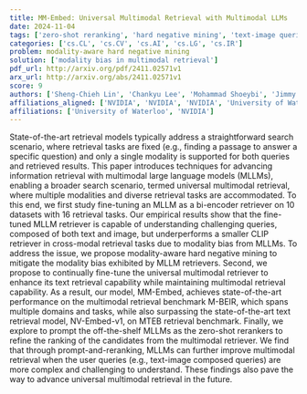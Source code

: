```yaml
---
title: MM-Embed: Universal Multimodal Retrieval with Multimodal LLMs
date: 2024-11-04
tags: ['zero-shot reranking', 'hard negative mining', 'text-image queries', 'bi-encoder retriever', 'modality bias', 'information retrieval', 'large language models', 'multimodal retrieval']
categories: ['cs.CL', 'cs.CV', 'cs.AI', 'cs.LG', 'cs.IR']
problem: modality-aware hard negative mining
solution: ['modality bias in multimodal retrieval']
pdf_url: http://arxiv.org/pdf/2411.02571v1
arx_url: http://arxiv.org/abs/2411.02571v1
score: 9
authors: ['Sheng-Chieh Lin', 'Chankyu Lee', 'Mohammad Shoeybi', 'Jimmy Lin', 'Bryan Catanzaro', 'Wei Ping']
affiliations_aligned: ['NVIDIA', 'NVIDIA', 'NVIDIA', 'University of Waterloo', 'NVIDIA', 'NVIDIA']
affiliations: ['University of Waterloo', 'NVIDIA']
---
```



State-of-the-art retrieval models typically address a straightforward search scenario, where retrieval tasks are fixed (e.g., finding a passage to answer a specific question) and only a single modality is supported for both queries and retrieved results. This paper introduces techniques for advancing information retrieval with multimodal large language models (MLLMs), enabling a broader search scenario, termed universal multimodal retrieval, where multiple modalities and diverse retrieval tasks are accommodated. To this end, we first study fine-tuning an MLLM as a bi-encoder retriever on 10 datasets with 16 retrieval tasks. Our empirical results show that the fine-tuned MLLM retriever is capable of understanding challenging queries, composed of both text and image, but underperforms a smaller CLIP retriever in cross-modal retrieval tasks due to modality bias from MLLMs. To address the issue, we propose modality-aware hard negative mining to mitigate the modality bias exhibited by MLLM retrievers. Second, we propose to continually fine-tune the universal multimodal retriever to enhance its text retrieval capability while maintaining multimodal retrieval capability. As a result, our model, MM-Embed, achieves state-of-the-art performance on the multimodal retrieval benchmark M-BEIR, which spans multiple domains and tasks, while also surpassing the state-of-the-art text retrieval model, NV-Embed-v1, on MTEB retrieval benchmark. Finally, we explore to prompt the off-the-shelf MLLMs as the zero-shot rerankers to refine the ranking of the candidates from the multimodal retriever. We find that through prompt-and-reranking, MLLMs can further improve multimodal retrieval when the user queries (e.g., text-image composed queries) are more complex and challenging to understand. These findings also pave the way to advance universal multimodal retrieval in the future.